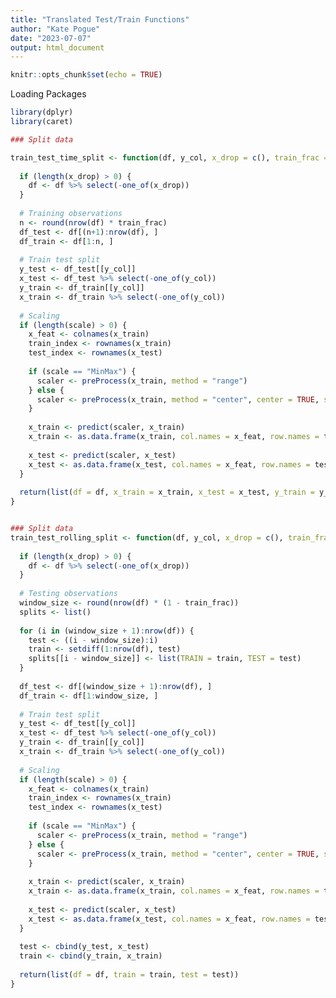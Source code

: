 ```yaml
---
title: "Translated Test/Train Functions"
author: "Kate Pogue"
date: "2023-07-07"
output: html_document
---
```


```r
knitr::opts_chunk$set(echo = TRUE)
```

Loading Packages
```r
library(dplyr)
library(caret)
```



```r

### Split data

train_test_time_split <- function(df, y_col, x_drop = c(), train_frac = 0.7, scale = "") {
  
  if (length(x_drop) > 0) {
    df <- df %>% select(-one_of(x_drop))
  }
  
  # Training observations
  n <- round(nrow(df) * train_frac)
  df_test <- df[(n+1):nrow(df), ]
  df_train <- df[1:n, ]
  
  # Train test split
  y_test <- df_test[[y_col]]
  x_test <- df_test %>% select(-one_of(y_col))
  y_train <- df_train[[y_col]]
  x_train <- df_train %>% select(-one_of(y_col))
  
  # Scaling
  if (length(scale) > 0) {
    x_feat <- colnames(x_train)
    train_index <- rownames(x_train)
    test_index <- rownames(x_test)
    
    if (scale == "MinMax") {
      scaler <- preProcess(x_train, method = "range")
    } else {
      scaler <- preProcess(x_train, method = "center", center = TRUE, scale = TRUE)
    }
    
    x_train <- predict(scaler, x_train)
    x_train <- as.data.frame(x_train, col.names = x_feat, row.names = train_index)
    
    x_test <- predict(scaler, x_test)
    x_test <- as.data.frame(x_test, col.names = x_feat, row.names = test_index)
  }
  
  return(list(df = df, x_train = x_train, x_test = x_test, y_train = y_train, y_test = y_test))
}


### Split data
train_test_rolling_split <- function(df, y_col, x_drop = c(), train_frac = 0.7, scale = "") {
  
  if (length(x_drop) > 0) {
    df <- df %>% select(-one_of(x_drop))
  }
  
  # Testing observations
  window_size <- round(nrow(df) * (1 - train_frac))
  splits <- list()
  
  for (i in (window_size + 1):nrow(df)) {
    test <- ((i - window_size):i)
    train <- setdiff(1:nrow(df), test)
    splits[[i - window_size]] <- list(TRAIN = train, TEST = test)
  }
  
  df_test <- df[(window_size + 1):nrow(df), ]
  df_train <- df[1:window_size, ]
  
  # Train test split
  y_test <- df_test[[y_col]]
  x_test <- df_test %>% select(-one_of(y_col))
  y_train <- df_train[[y_col]]
  x_train <- df_train %>% select(-one_of(y_col))
  
  # Scaling
  if (length(scale) > 0) {
    x_feat <- colnames(x_train)
    train_index <- rownames(x_train)
    test_index <- rownames(x_test)
    
    if (scale == "MinMax") {
      scaler <- preProcess(x_train, method = "range")
    } else {
      scaler <- preProcess(x_train, method = "center", center = TRUE, scale = TRUE)
    }
    
    x_train <- predict(scaler, x_train)
    x_train <- as.data.frame(x_train, col.names = x_feat, row.names = train_index)
    
    x_test <- predict(scaler, x_test)
    x_test <- as.data.frame(x_test, col.names = x_feat, row.names = test_index)
  }
  
  test <- cbind(y_test, x_test)
  train <- cbind(y_train, x_train)
  
  return(list(df = df, train = train, test = test))
}


```

